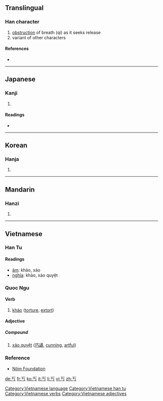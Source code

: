 ==Translingual==

===Han character===
{{Han char|rn=1|rad=一|as=01|sn=2|four=|canj=一女尸 (MVS)}}

# [[obstruction]] of breath (qi) as it seeks release
# variant of other characters

====References====
* {{Han ref|kx=0075.050|dkj=00003|hdz=10004.010|uh=4E02|ud=19970}}

----

==Japanese==

===Kanji===
{{ja-kanji|grade=|rs=一01}}

# {{defn|Japanese}}

====Readings====
* {{ja-readings|on=[[こう]] (kō)|kun=[[さまたげられる]] (samatagerareru)}}

----

==Korean==

===Hanja===
{{ko-hanja|hangeul=교|rv=gyo|mr=kyo}}

# {{defn|Korean}}

----

==Mandarin==

===Hanzi===
{{cmn-hanzi|pin=[[kǎo]] ([[kao3]]), [[qiǎo]] ([[qiao3]]), [[yú]] ([[yu2]])|wg=k'ao<sup>3</sup>, ch'iao<sup>3</sup>, yü<sup>2</sup>}}

# {{defn|Mandarin}}

----
==Vietnamese==
===Han Tu===
{{vi-hantu}}
====Readings====
*[[音読|âm]]: khảo, xảo
*[[意義|nghĩa]]: khảo, xảo quyệt
===Quoc Ngu===
====Verb====
# [[khảo]] ([[torture]], [[extort]])
====Adjective====
=====Compound=====
# [[xảo quyệt]] ([[巧譎]], [[cunning]], [[artful]])
===Reference===
*[http://nomfoundation.org/nomdb/lookup.php Nôm Foundation]
[[Category:Vietnamese language]]
[[Category:Vietnamese han tu]]
[[Category:Vietnamese verbs]]
[[Category:Vietnamese adjectives]]

[[de:丂]]
[[fr:丂]]
[[ko:丂]]
[[it:丂]]
[[li:丂]]
[[vi:丂]]
[[zh:丂]]